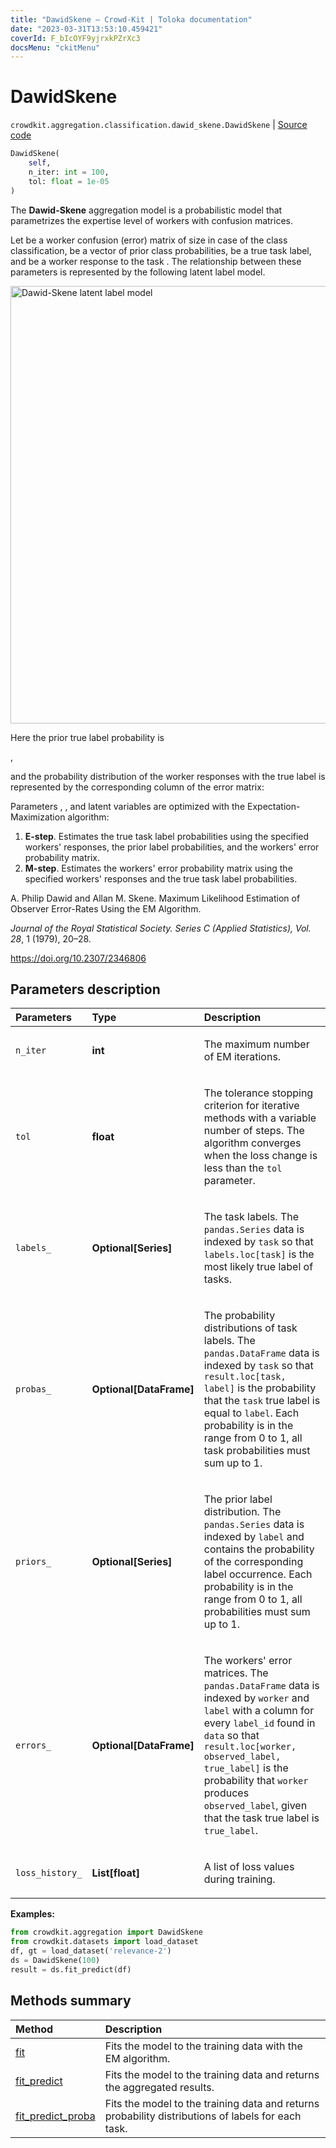 ```yaml
---
title: "DawidSkene — Crowd-Kit | Toloka documentation"
date: "2023-03-31T13:53:10.459421"
coverId: F_bIcOYF9yjrxkPZrXc3
docsMenu: "ckitMenu"
---
```


# DawidSkene

`crowdkit.aggregation.classification.dawid_skene.DawidSkene` | [Source code](https://github.com/Toloka/crowd-kit/blob/v1.2.1/crowdkit/aggregation/classification/dawid_skene.py#L19)

```python
DawidSkene(
    self,
    n_iter: int = 100,
    tol: float = 1e-05
)
```

The **Dawid-Skene** aggregation model is a probabilistic model that parametrizes the expertise level of workers with confusion matrices.

Let <Formula withoutContainer={true} content="$e^w$"/> be a worker confusion (error) matrix of size <Formula withoutContainer={true} content="$K \times K$"/> in case of the <Formula withoutContainer={true} content="$K$"/> class classification, <Formula withoutContainer={true} content="$p$"/> be a vector of prior class probabilities, <Formula withoutContainer={true} content="$z_j$"/> be a true task label, and <Formula withoutContainer={true} content="$y^w_j$"/> be a worker
response to the task <Formula withoutContainer={true} content="$j$"/>. The relationship between these parameters is represented by the following latent
label model.

<Image width="700px" withBackground imageId="0dad0734ea0cc66d4e6a13b11e7ca41d" alt="Dawid-Skene latent label model" />

Here the prior true label probability is

<Formula withoutContainer={true} content="$\operatorname{Pr}(z_j = c) = p[c]$"/>,

and the probability distribution of the worker responses with the true label <Formula withoutContainer={true} content="$c$"/> is represented by the
corresponding column of the error matrix:

<Formula withoutContainer={true} content="$\operatorname{Pr}(y_j^w = k | z_j = c) = e^w[k, c]$"/>

Parameters <Formula withoutContainer={true} content="$p$"/>, <Formula withoutContainer={true} content="$e^w$"/>, and latent variables <Formula withoutContainer={true} content="$z$"/> are optimized with the Expectation-Maximization algorithm:

1. **E-step**. Estimates the true task label probabilities using the specified workers' responses,
    the prior label probabilities, and the workers' error probability matrix.
2. **M-step**. Estimates the workers' error probability matrix using the specified workers' responses and the true task label probabilities.

A. Philip Dawid and Allan M. Skene. Maximum Likelihood Estimation of Observer Error-Rates Using the EM Algorithm.

*Journal of the Royal Statistical Society. Series C (Applied Statistics), Vol. 28*, 1 (1979), 20–28.

<https://doi.org/10.2307/2346806>

## Parameters description

| Parameters | Type | Description |
| :----------| :----| :-----------|
`n_iter`|**int**|<p>The maximum number of EM iterations.</p>
`tol`|**float**|<p>The tolerance stopping criterion for iterative methods with a variable number of steps. The algorithm converges when the loss change is less than the `tol` parameter.</p>
`labels_`|**Optional\[Series\]**|<p>The task labels. The `pandas.Series` data is indexed by `task` so that `labels.loc[task]` is the most likely true label of tasks.</p>
`probas_`|**Optional\[DataFrame\]**|<p>The probability distributions of task labels. The `pandas.DataFrame` data is indexed by `task` so that `result.loc[task, label]` is the probability that the `task` true label is equal to `label`. Each probability is in the range from 0 to 1, all task probabilities must sum up to 1.</p>
`priors_`|**Optional\[Series\]**|<p>The prior label distribution. The `pandas.Series` data is indexed by `label` and contains the probability of the corresponding label occurrence. Each probability is in the range from 0 to 1, all probabilities must sum up to 1.</p>
`errors_`|**Optional\[DataFrame\]**|<p>The workers' error matrices. The `pandas.DataFrame` data is indexed by `worker` and `label` with a column for every `label_id` found in `data` so that `result.loc[worker, observed_label, true_label]` is the probability that `worker` produces `observed_label`, given that the task true label is `true_label`.</p>
`loss_history_`|**List\[float\]**|<p>A list of loss values during training.</p>

**Examples:**

```python
from crowdkit.aggregation import DawidSkene
from crowdkit.datasets import load_dataset
df, gt = load_dataset('relevance-2')
ds = DawidSkene(100)
result = ds.fit_predict(df)
```

## Methods summary

| Method | Description |
| :------| :-----------|
[fit](/docs/crowd-kit/reference/crowdkit.aggregation.classification.dawid_skene.DawidSkene.fit)| Fits the model to the training data with the EM algorithm.
[fit_predict](/docs/crowd-kit/reference/crowdkit.aggregation.classification.dawid_skene.DawidSkene.fit_predict)| Fits the model to the training data and returns the aggregated results.
[fit_predict_proba](/docs/crowd-kit/reference/crowdkit.aggregation.classification.dawid_skene.DawidSkene.fit_predict_proba)| Fits the model to the training data and returns probability distributions of labels for each task.